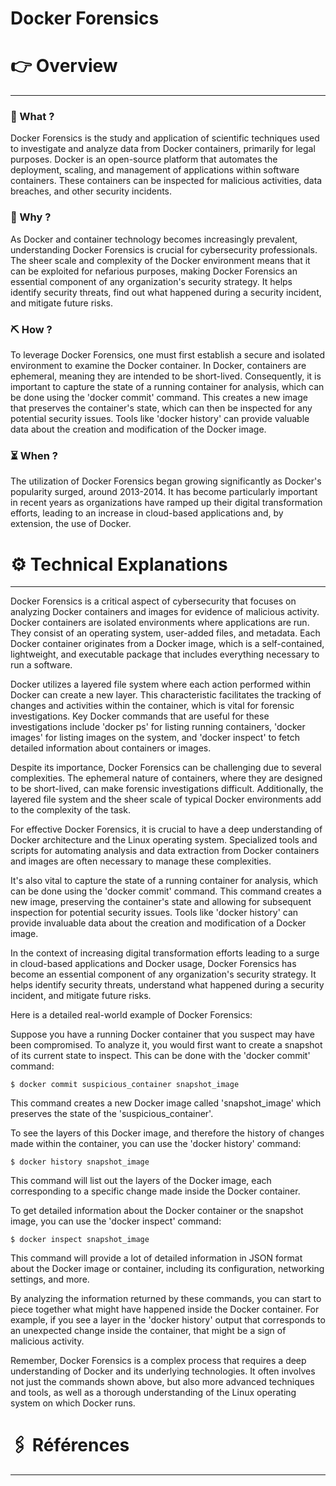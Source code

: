# Docker Forensics


# 👉 Overview

---

### 👀 What ?

Docker Forensics is the study and application of scientific techniques used to investigate and analyze data from Docker containers, primarily for legal purposes. Docker is an open-source platform that automates the deployment, scaling, and management of applications within software containers. These containers can be inspected for malicious activities, data breaches, and other security incidents.


### 🧐 Why ?

As Docker and container technology becomes increasingly prevalent, understanding Docker Forensics is crucial for cybersecurity professionals. The sheer scale and complexity of the Docker environment means that it can be exploited for nefarious purposes, making Docker Forensics an essential component of any organization's security strategy. It helps identify security threats, find out what happened during a security incident, and mitigate future risks.


### ⛏️ How ?

To leverage Docker Forensics, one must first establish a secure and isolated environment to examine the Docker container. In Docker, containers are ephemeral, meaning they are intended to be short-lived. Consequently, it is important to capture the state of a running container for analysis, which can be done using the 'docker commit' command. This creates a new image that preserves the container's state, which can then be inspected for any potential security issues. Tools like 'docker history' can provide valuable data about the creation and modification of the Docker image.


### ⏳ When ?

The utilization of Docker Forensics began growing significantly as Docker's popularity surged, around 2013-2014. It has become particularly important in recent years as organizations have ramped up their digital transformation efforts, leading to an increase in cloud-based applications and, by extension, the use of Docker.


# ⚙️ Technical Explanations

---

Docker Forensics is a critical aspect of cybersecurity that focuses on analyzing Docker containers and images for evidence of malicious activity. Docker containers are isolated environments where applications are run. They consist of an operating system, user-added files, and metadata. Each Docker container originates from a Docker image, which is a self-contained, lightweight, and executable package that includes everything necessary to run a software.

Docker utilizes a layered file system where each action performed within Docker can create a new layer. This characteristic facilitates the tracking of changes and activities within the container, which is vital for forensic investigations. Key Docker commands that are useful for these investigations include 'docker ps' for listing running containers, 'docker images' for listing images on the system, and 'docker inspect' to fetch detailed information about containers or images.

Despite its importance, Docker Forensics can be challenging due to several complexities. The ephemeral nature of containers, where they are designed to be short-lived, can make forensic investigations difficult. Additionally, the layered file system and the sheer scale of typical Docker environments add to the complexity of the task.

For effective Docker Forensics, it is crucial to have a deep understanding of Docker architecture and the Linux operating system. Specialized tools and scripts for automating analysis and data extraction from Docker containers and images are often necessary to manage these complexities.

It's also vital to capture the state of a running container for analysis, which can be done using the 'docker commit' command. This command creates a new image, preserving the container's state and allowing for subsequent inspection for potential security issues. Tools like 'docker history' can provide invaluable data about the creation and modification of a Docker image.

In the context of increasing digital transformation efforts leading to a surge in cloud-based applications and Docker usage, Docker Forensics has become an essential component of any organization's security strategy. It helps identify security threats, understand what happened during a security incident, and mitigate future risks.

Here is a detailed real-world example of Docker Forensics:

Suppose you have a running Docker container that you suspect may have been compromised. To analyze it, you would first want to create a snapshot of its current state to inspect. This can be done with the 'docker commit' command:

```
$ docker commit suspicious_container snapshot_image

```

This command creates a new Docker image called 'snapshot_image' which preserves the state of the 'suspicious_container'.

To see the layers of this Docker image, and therefore the history of changes made within the container, you can use the 'docker history' command:

```
$ docker history snapshot_image

```

This command will list out the layers of the Docker image, each corresponding to a specific change made inside the Docker container.

To get detailed information about the Docker container or the snapshot image, you can use the 'docker inspect' command:

```
$ docker inspect snapshot_image

```

This command will provide a lot of detailed information in JSON format about the Docker image or container, including its configuration, networking settings, and more.

By analyzing the information returned by these commands, you can start to piece together what might have happened inside the Docker container. For example, if you see a layer in the 'docker history' output that corresponds to an unexpected change inside the container, that might be a sign of malicious activity.

Remember, Docker Forensics is a complex process that requires a deep understanding of Docker and its underlying technologies. It often involves not just the commands shown above, but also more advanced techniques and tools, as well as a thorough understanding of the Linux operating system on which Docker runs.

# 🖇️ Références

---